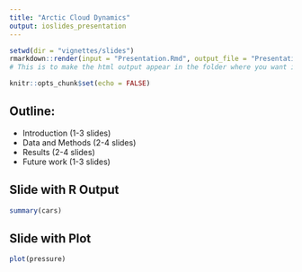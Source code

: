 ```yaml
---
title: "Arctic Cloud Dynamics"
output: ioslides_presentation
---
```


```r
setwd(dir = "vignettes/slides")
rmarkdown::render(input = "Presentation.Rmd", output_file = "Presentation.html")
# This is to make the html output appear in the folder where you want it.
```

```r
knitr::opts_chunk$set(echo = FALSE)
```

## Outline:
- Introduction (1-3 slides)
- Data and Methods (2-4 slides)
- Results (2-4 slides)
- Future work (1-3 slides)


## Slide with R Output

```r
summary(cars)
```

## Slide with Plot

```r
plot(pressure)
```

